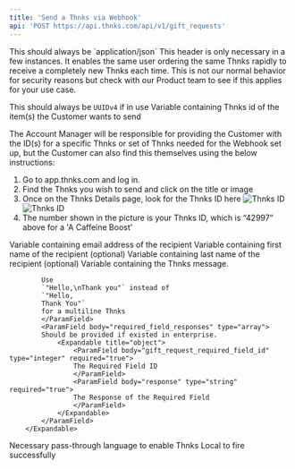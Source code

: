 ```yaml
---
title: 'Send a Thnks via Webhook'
api: 'POST https://api.thnks.com/api/v1/gift_requests'
---
```


<ParamField header="Content-Type" type="string" default="application/json" initialValue="application/json">
This should always be `application/json`
</ParamField>
<ParamField header="Idempotency-key" type="string" initialValue="UUIDv4">
This header is only necessary in a few instances. It enables the same user ordering the same Thnks rapidly to receive a completely new Thnks each time. This is not our normal behavior for security reasons but check with our Product team to see if this applies for your use case.

This should always be `UUIDv4` if in use
</ParamField>
<ParamField body="gift_id" type="integer" required="true">
Variable containing Thnks id of the item(s) the Customer wants to send

The Account Manager will be responsible for providing the Customer with the ID(s) for a specific Thnks or set of Thnks needed for the Webhook set up, but the Customer can also find this themselves using the below instructions:
1. Go to app.thnks.com and log in.
2. Find the Thnks you wish to send and click on the title or image
3. Once on the Thnks Details page, look for the Thnks ID here
    <img
    className="block dark:hidden"
    src="/api_images/thnks_id.png"
    alt="Thnks ID"
    />
    <img
    className="hidden dark:block"
    src="/api_images/thnks_id.png"
    alt="Thnks ID"
    />
4. The number shown in the picture is your Thnks ID, which is “42997” above for a 'A Caffeine Boost'
</ParamField>
<ParamField body="recipients" type="array">
        <Expandable title="properties">
            <ParamField body="email" type="string" required="true">
            Variable containing email address of the recipient
            </ParamField>
            <ParamField body="first_name" type="string">
            Variable containing first name of the recipient (optional)
            </ParamField>
            <ParamField body="last_name" type="string">
            Variable containing last name of the recipient (optional)
            </ParamField>
            <ParamField body="message" type="string" required="true">
            Variable containing the Thnks message.

            Use
            `"Hello,\nThank you"` instead of 
            `"Hello,
            Thank You"`
            for a multiline Thnks
            </ParamField>
            <ParamField body="required_field_responses" type="array">
            Should be provided if existed in enterprise.
                <Expandable title="object">
                    <ParamField body="gift_request_required_field_id" type="integer" required="true">
                    The Required Field ID
                    </ParamField>
                    <ParamField body="response" type="string" required="true">
                    The Response of the Required Field
                    </ParamField>
                </Expandable>
            </ParamField>
        </Expandable>
</ParamField>

<ParamField body="recipient_choice" type="boolean" default="false" initialValue = "false">
Necessary pass-through language to enable Thnks Local to fire successfully
</ParamField>
